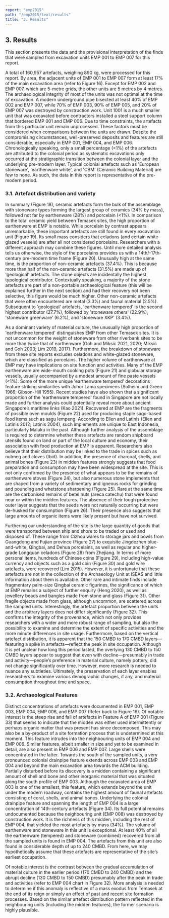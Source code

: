 ```yaml
---
report: "emp2015"
path: "/emp2015/text/results"
title: "3. Results"
---
```




## 3. Results
This section presents the data and the provisional interpretation of the finds that were sampled from excavation units EMP 001 to EMP 007 for this report.

A total of 160,957 artefacts, weighing 890 kg, were processed for this report. By area, the adjacent units of EMP 001 to EMP 007 form at least 17% of the main excavation area (refer to Figure 16). Except for EMP 002 and EMP 007, which are 5-metre grids, the other units are 5 metres by 4 metres. The archaeological integrity of most of the units was not optimal at the time of excavation. A modern underground pipe bisected at least 40% of EMP 002 and EMP 007, while 70% of EMP 003, 90% of EMP 005, and 20% of EMP 007 was destroyed by construction work. Unit 1001 is a much smaller unit that was excavated before contractors installed a steel support column that bordered EMP 001 and EMP 006. Due to time constraints, the artefacts from this particular unit remain unprocessed. These factors must be considered when comparisons between the units are drawn. Despite the compromising circumstances, well-preserved deposits and features are still considerable, especially in EMP 001, EMP 004, and EMP 006. Chronologically speaking, only a small percentage (<1%) of the artefacts are attributed to the colonial period as systematic excavations only occurred at the stratigraphic transition between the colonial layer and the underlying pre-modern layer. Typical colonial artefacts such as 'European stoneware', 'earthenware white', and 'CBM' (Ceramic Building Material) are few to none. As such, the data in this report is representative of the pre-modern period.

### 3.1. Artefact distribution and variety
In summary (Figure 18), ceramic artefacts form the bulk of the assemblage with stoneware types forming the largest group of ceramics (34% by mass), followed not far by earthenware (28%) and porcelain (<1%). In comparison to the total ceramic yield between Temasek sites, the high proportion of earthenware at EMP is notable. While porcelain by contrast appears unremarkable, these important artefacts are still found in every excavation unit (Figure 19). Its small mass considers that celadons (and certain white-glazed vessels) are after all not considered porcelains. Researchers with a different approach may combine these figures. Until more detailed analysis tells us otherwise, the style of the porcelains provides us with a 14th/-17th-century pre-modern time frame (Figure 20). Unusually high at the same time, is the proportion of non-ceramic artefacts (37.4%). This is because more than half of the non-ceramic artefacts (31.5%) are made up of 'geological' artefacts. The stone objects are incidentally the highest typological contributor. Contextually speaking, a majority of the stone artefacts are part of a non-portable archaeological feature (this will be explained further in the next section) and had their recovery not been selective, this figure would be much higher. Other non-ceramic artefacts that were often encountered are metal (3.3%) and faunal material (2.5%). Subsequent to 'geological' artefacts, 'earthenware tempered' is the second highest contributor (27.7%), followed by 'stoneware others' (22.9%), 'stoneware greenware' (6.2%), and 'stoneware XKP' (3.4%). 

As a dominant variety of material culture, the unusually high proportion of 'earthenware tempered' distinguishes EMP from other Temasek sites. It is not uncommon for the weight of stoneware from other riverbank sites to be more than twice that of earthenware (Goh and Miksic 2021, 2020; Miksic and Goh 2003; Lim 2019, 2017). Furthermore, the breakdown of stoneware from these site reports excludes celadons and white-glazed stoneware, which are classified as porcelains. The higher volume of earthenware at EMP may have implications on site function and activities. Many of the EMP earthenware are wide-mouth cooking pots (Figure 21) and globular storage vessels, usually accompanied by a modest amount of fine paste vessels (<1%). Some of the more unique 'earthenware tempered' decorations feature striking similarities with Johor Lama specimens (Solheim and Green 1966; Gibson-Hill 1955). Recent studies have also shown that a significant proportion of the 'earthenware tempered' found in Singapore are not locally made and further analysis could potentially reveal more about ancient Singapore’s maritime links (Kao 2021). Recovered at EMP are the fragments of possible oven moulds (Figure 22) used for producing staple sago-based food items such as sagu lempeng. According to Ellen and Latinis (Ellen and Latinis 2012; Latinis 2004), such implements are unique to East Indonesia, particularly Maluku in the past. Although further analysis of the assemblage is required to determine whether these artefacts are random shipboard utensils found on land or part of the local culture and economy, their association with food production at EMP is apparent. Researchers also believe that their distribution may be linked to the trade in spices such as nutmeg and cloves (Ibid). In addition, the presence of charcoal, shells, and animal bones (Figure 23) in midden features strongly suggests that food preparation and consumption may have been widespread at the site. This is not only confirmed by the presence of what appears to be the remains of earthenware stoves (Figure 24), but also numerous stone implements that are shaped from a variety of sedimentary and igneous rocks for grinding and pounding and whetstone sharpening (Figure 25). Rare at the same time are the carbonised remains of betel nuts (areca catechu) that were found near or within the midden features. The absence of their tough protective outer layer suggests that the seeds were not naturally occurring but were de-husked for consumption (Figure 26). Their presence also suggests that large amounts of organic items were likely present but have not survived. 

Furthering our understanding of the site is the large quantity of goods that were transported between ship and shore to be traded or used and disposed of. These range from Cizhou wares to storage jars and bowls from Guangdong and Fujian province (Figure 27) to exquisite Jingdezhen blue-and-white, Qingbai, and Dehua porcelains, as well as regular and higher-grade Longquan celadons (Figure 28) from Zhejiang. In terms of more personal items, hundreds of Chinese coins (Figure 29), including high-value currency and objects such as a gold coin (Figure 30) and gold wire artefacts, were recovered (Lim 2015). However, it is unfortunate that these artefacts are not in the collection of the Archaeology Unit at ISEAS and little information about them is available. Other rare and intimate finds include fragmentary palm-size Qingbai ceramic figurines, the significance of which at EMP remains a subject of further enquiry (Heng 2020), as well as jewellery beads and bangles made from stone and glass (Figure 31). Other fragile objects made from glass, although uncommon, are scattered across the sampled units. Interestingly, the artefact proportion between the units and the arbitrary layers does not differ significantly (Figure 32). This confirms the integrity of the provenance, which not only provides researchers with a wider and more robust range of sampling, but also the possibility to examine and determine the extent of specific activities and the more minute differences in site usage. Furthermore, based on the vertical artefact distribution, it is apparent that the 150 CMBD to 170 CMBD layers—featuring a spike in artefacts—reflect the peak in site occupation. Although it is yet unclear how long this period lasted, the overlying 130 CMBD to 150 CMBD layers appear to suggest that even with decline—presumably in trade and activity—people’s preference in material culture, namely pottery, did not change significantly over time. However, more research is needed to nuance any subtleties. Ultimately, the preservation of each layer enables researchers to examine various demographic changes, if any, and material consumption throughout time and space.

### 3.2. Archaeological Features
Distinct concentrations of artefacts were documented in EMP 001, EMP 003, EMP 004, EMP 006, and EMP 007 (Refer back to Figure 16). Of notable interest is the steep rise and fall of artefacts in Feature A of EMP 001 (Figure 33) that seems to indicate that the midden was either used intermittently or perhaps organic matter that was present has since decomposed. This may also be a by-product of a site formation process that is undetermined at this moment. This feature intrudes into the neighbouring units of EMP 004 and EMP 006. Similar features, albeit smaller in size and yet to be examined in detail, are also present in EMP 006 and EMP 007. Large shells were concentrated in the latter. Towards the south of the sampled units, a very pronounced colonial drainpipe feature extends across EMP 003 and EMP 004 and beyond the main excavation area towards the ACM building. Partially disturbed before its discovery is a midden containing a significant amount of shell and bone and other inorganic material that was situated along the south profile of EMP 003. Although the excavated area of EMP 003 is one of the smallest, this feature, which extends beyond the unit under the modern roadway, contains the highest amount of faunal artefacts consisting of coral, shells, and animal bones. Underlying the colonial drainpipe feature and spanning the length of EMP 004 is a large concentration of 14th-century artefacts (Figure 34). Its full potential remains undocumented because the neighbouring unit (EMP 008) was destroyed by construction work. It is the richness of this midden, including the rest of EMP 004, that yielded the most artefacts by mass (34%). The volume of earthenware and stoneware in this unit is exceptional. At least 40% of all the earthenware (tempered) and stoneware (combined) recovered from all the sampled units is found in EMP 004. The artefacts from this unit are also found in considerable depth of up to 240 CMBD. From here, we may hypothetically assume that these artefacts are representative of the site’s earliest occupation. 

Of notable interest is the contrast between the gradual accumulation of material culture in the earlier period (170 CMBD to 240 CMBD) and the abrupt decline (130 CMBD to 150 CMBD) presumably after the peak in trade and activities (refer to EMP 004 chart in Figure 32). More analysis is needed to determine if this anomaly is reflective of a mass exodus from Temasek at the end of its reign or simply an effect of past and recent site formation processes. Based on the similar artefact distribution pattern reflected in the neighbouring units (including the midden features), the former scenario is highly plausible.

<Figure caption="Figure 16: The EMP site plan (Aaron Kao)." img={"Figure_16.jpg"} />

<Figure caption="Figure 18. The table (top) shows the artefact breakdown between the sampled units and the chart (above) shows the proportion between each of the main typological contributor (ISEAS)." img={["Figure_18a.png","Figure_18b.png"]} />

<Figure caption="Figure 19. A Yuan period Jingdezhen porcelain bowl from a collapsed profile in EMP 001 (ISEAS)." img={"Figure_19.jpg"} />

<Figure caption="Figure 20. A 16th century Jingdezhen porcelain bowl with ‘turtle-back’ motif (top) and a Vietnamese covered box (bottom) from around the same period decorated with petal lappets (ISEAS)." img={"Figure_20.jpg"} />

<Figure caption="Figure 21. Earthenware cooking pots from the Temasek cultural layer in EMP 004 (ISEAS)." img={"Figure_21.jpg"} />

<Figure caption="Figure 22. A selection of the fragmentary sago cooking implements from EMP 004 and EMP 007  (ISEAS)." img={"Figure_22.jpg"} />

<Figure caption="Figure 23. A selection of shell and bone artefacts from a midden in EMP 003 (ISEAS)." img={"Figure_23.jpg"} />

<Figure caption="Figure 24. These thick and heavily tempered slabs of earthenware may have been parts of stoves (ISEAS)." img={"Figure_24.jpg"} />

<Figure caption="Figure 25. A variety of stone implements from the EMP site (ISEAS)." img={"Figure_25.jpg"} />

<Figure caption="Figure 26. A handful of carbonized betel nuts (areca catechu) from the 14th century layer in EMP 006 are compared with a modern specimen on the right (ISEAS)." img={"Figure_26.jpg"} />

<Figure caption="Figure 27. A 14th century stoneware bowl (top) and storage jar sherd (ISEAS)." img={"Figure_27.jpg"} />

<Figure caption="Figure 28. A celadon platter from EMP 004 (photo: Lim Chen Sian, illustration: Aaron Kao)." img={["Figure_28a.jpg","Figure_28b.jpg"]} />

<Figure caption="Figure 29. A sample of Chinese coins from EMP 014 (Lim Chen Sian)." img={"Figure_29.jpg"} />

<Figure caption="Figure 30. This gold coin from EMP is the first ever to be recovered archaeologically in Singapore (Lim Chen Sian)." img={"Figure_30.jpg"} />

<Figure caption="Figure 31. A selection of small finds: a 14th century Qingbai figurine, stone beads and a coin (Lim Chen Sian)." img={"Figure_31.jpg"} />

<Figure caption="Figure 32. These charts present the artefact breakdown between the arbitrary layer of each unit (ISEAS)." img={["Figure_32a.png","Figure_32b.png","Figure_32c.png","Figure_32d.png","Figure_32e.png","Figure_32f.png","Figure_32g.png"]} />

<Figure caption="Figure 33. This chart shows the artefact fluctuation seen in Feature A of EMP 001 (ISEAS)." img={"Figure_33.png"} />

<Figure caption="Figure 34. This photo shows the density of 14th century artefacts underlying the colonial drainpipe feature in EMP 004 (ISEAS)." img={"Figure_34.jpg"} />